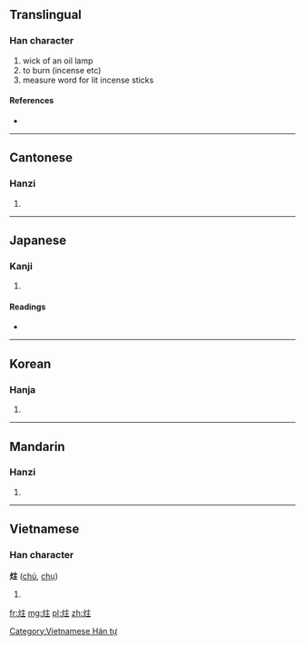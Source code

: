 ==Translingual==

===Han character===
{{Han char|rn=86|rad=火|as=05|sn=9|four=9081<sub>4</sub>|canj=火卜土 (FYG)}}

# wick of an oil lamp
# to burn (incense etc)
# measure word for lit incense sticks

====References====
* {{Han ref|kx=0669.060|dkj=18965|dj=1078.100|hdz=32196.130|uh=70B7|ud=28855|bh=CFAE|bd=53166}}

----

==Cantonese==

===Hanzi===
{{yue-hanzi|jyut=|y=jyu3}}

# {{defn|lang=yue|sort=火05}}

----

==Japanese==

===Kanji===
{{ja-kanji|grade=|rs=火05}}

# {{defn|lang=ja|sort=火05}}

====Readings====
* {{ja-readings|on=[[しゅ]] (shu)|kun=[[とうしん]] (toushin)}}

----

==Korean==

===Hanja===
{{ko-hanja|hangeul=주|eumhun=|rv=ju|mr=chu|y=cwu}}

# {{defn|lang=ko|sort=火05}}

----

==Mandarin==

===Hanzi===
{{cmn-hanzi|pin=[[zhù]] ([[zhu4]])|wg=chu<sup>4</sup>}}

# {{defn|lang=cmn|sort=火05}}

----

==Vietnamese==

===Han character===
'''炷''' ([[chú]], [[chụ]])

# {{defn|Vietnamese}}

[[Category:Vietnamese Hán tự]]

[[fr:炷]]
[[mg:炷]]
[[pl:炷]]
[[zh:炷]]